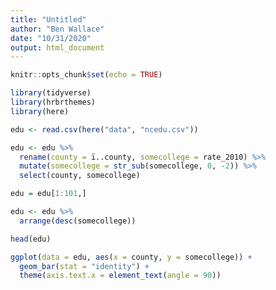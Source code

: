 ```yaml
---
title: "Untitled"
author: "Ben Wallace"
date: "10/31/2020"
output: html_document
---
```


```r
knitr::opts_chunk$set(echo = TRUE)
```

```r
library(tidyverse)
library(hrbrthemes)
library(here)
```


```r
edu <- read.csv(here("data", "ncedu.csv"))
```


```r
edu <- edu %>%
  rename(county = ï..county, somecollege = rate_2010) %>%
  mutate(somecollege = str_sub(somecollege, 0, -2)) %>%
  select(county, somecollege)

edu = edu[1:101,]

edu <- edu %>%
  arrange(desc(somecollege))
```

```r
head(edu)
```

```r
ggplot(data = edu, aes(x = county, y = somecollege)) +
  geom_bar(stat = "identity") +
  theme(axis.text.x = element_text(angle = 90))
```

